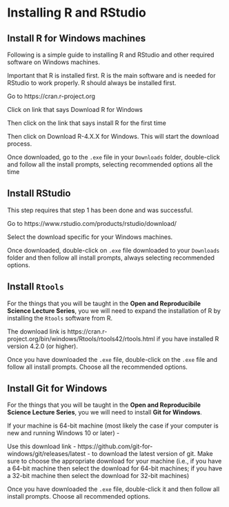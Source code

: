 # Installing R and RStudio {#install-r}

## Install R for Windows machines

Following is a simple guide to installing R and RStudio and other required software on Windows machines.

Important that R is installed first. R is the main software and is needed for RStudio to work properly. R should always be installed first.

Go to https://cran.r-project.org

Click on link that says Download R for Windows

Then click on the link that says install R for the first time

Then click on Download R-4.X.X for Windows. This will start the download process.

Once downloaded, go to the `.exe` file in your `Downloads` folder, double-click and follow all the install prompts, selecting recommended options all the time

## Install RStudio

This step requires that step 1 has been done and was successful.

Go to https://www.rstudio.com/products/rstudio/download/

Select the download specific for your Windows machines.

Once downloaded, double-click on `.exe` file downloaded to your `Downloads` folder and then follow all install prompts, always selecting recommended options.

## Install `Rtools`

For the things that you will be taught in the **Open and Reproducibile Science Lecture Series**, you we will need to expand the installation of R by installing the `Rtools` software from R.

The download link is https://cran.r-project.org/bin/windows/Rtools/rtools42/rtools.html if you have installed R version 4.2.0 (or higher).

Once you have downloaded the `.exe` file, double-click on the `.exe` file and follow all install prompts. Choose all the recommended options.

## Install Git for Windows

For the things that you will be taught in the **Open and Reproducibile Science Lecture Series**, you we will need to install **Git for Windows**.

If your machine is 64-bit machine (most likely the case if your computer is new and running Windows 10 or later) - 

Use this download link - https://github.com/git-for-windows/git/releases/latest - to download the latest version of git. Make sure to choose the appropriate download for your machine (i.e., if you have a 64-bit machine then select the download for 64-bit machines; if you have a 32-bit machine then select the download for 32-bit machines)

Once you have downloaded the `.exe` file, double-click it and then follow all install prompts. Choose all recommended options.

